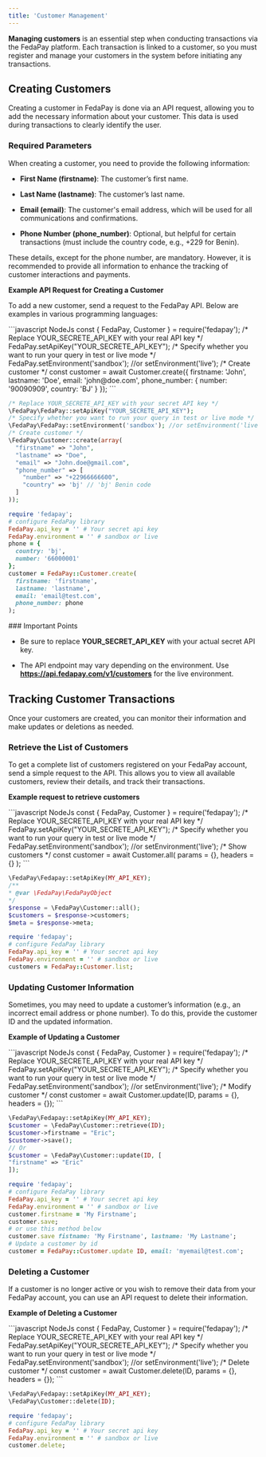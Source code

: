 ```yaml
---
title: 'Customer Management'
---
```


**Managing customers** is an essential step when conducting transactions via the FedaPay platform. Each transaction is linked to a customer, so you must register and manage your customers in the system before initiating any transactions.

## Creating Customers

Creating a customer in FedaPay is done via an API request, allowing you to add the necessary information about your customer. This data is used during transactions to clearly identify the user.

### Required Parameters

When creating a customer, you need to provide the following information:

* **First Name (firstname)**: The customer’s first name.

* **Last Name (lastname)**: The customer’s last name.

* **Email (email)**: The customer's email address, which will be used for all communications and confirmations.

* **Phone Number (phone\_number)**: Optional, but helpful for certain transactions (must include the country code, e.g., +229 for Benin).

These details, except for the phone number, are mandatory. However, it is recommended to provide all information to enhance the tracking of customer interactions and payments.

**Example API Request for Creating a Customer**

To add a new customer, send a request to the FedaPay API. Below are examples in various programming languages:

<CodeGroup>
  ```javascript NodeJs
  const { FedaPay, Customer } = require('fedapay');
  /* Replace YOUR_SECRETE_API_KEY with your real API key */
  FedaPay.setApiKey("YOUR_SECRETE_API_KEY");
  /* Specify whether you want to run your query in test or live mode */
  FedaPay.setEnvironment('sandbox'); //or setEnvironment('live');
  /* Create customer */
  const customer = await Customer.create({
    firstname: 'John',
    lastname: 'Doe',
    email: 'john@doe.com',
    phone_number: {
      number: '90090909',
      country: 'BJ'
    }
  });
  ```

  ```Php PHP
  /* Replace YOUR_SECRETE_API_KEY with your secret API key */
  \FedaPay\FedaPay::setApiKey("YOUR_SECRETE_API_KEY");
  /* Specify whether you want to run your query in test or live mode */
  \FedaPay\FedaPay::setEnvironment('sandbox'); //or setEnvironment('live');
  /* Create customer */
  \FedaPay\Customer::create(array(
    "firstname" => "John",
    "lastname" => "Doe",
    "email" => "John.doe@gmail.com",
    "phone_number" => [
      "number" => "+22966666600",
      "country" => 'bj' // 'bj' Benin code
    ]
  ));
  ```

  ```ruby Ruby
  require 'fedapay';
  # configure FedaPay library
  FedaPay.api_key = '' # Your secret api key
  FedaPay.environment = '' # sandbox or live
  phone = {
    country: 'bj',
    number: '66000001'
  };
  customer = FedaPay::Customer.create(
    firstname: 'firstname',
    lastname: 'lastname',
    email: 'email@test.com',
    phone_number: phone
  );
  ```
</CodeGroup>

<Tip>
  ### Important Points

  * Be sure to replace **YOUR\_SECRET\_API\_KEY** with your actual secret API key.

  * The API endpoint may vary depending on the environment. Use **https://api.fedapay.com/v1/customers** for the live environment.
</Tip>

## Tracking Customer Transactions

Once your customers are created, you can monitor their information and make updates or deletions as needed.

### Retrieve the List of Customers

To get a complete list of customers registered on your FedaPay account, send a simple request to the API. This allows you to view all available customers, review their details, and track their transactions.

**Example request to retrieve customers**

<CodeGroup>
  ```javascript NodeJs
  const { FedaPay, Customer } = require('fedapay');
  /* Replace YOUR_SECRETE_API_KEY with your real API key */
  FedaPay.setApiKey("YOUR_SECRETE_API_KEY");
  /* Specify whether you want to run your query in test or live mode */
  FedaPay.setEnvironment('sandbox'); //or setEnvironment('live');
  /* Show customers */
  const customer = await Customer.all( params = {}, headers = {} );
  ```

  ```php PHP
  \FedaPay\Fedapay::setApiKey(MY_API_KEY);
  /**
  * @var \FedaPay\FedaPayObject
  */
  $response = \FedaPay\Customer::all();
  $customers = $response->customers;
  $meta = $response->meta;
  ```

  ```ruby Ruby
  require 'fedapay';
  # configure FedaPay library
  FedaPay.api_key = '' # Your secret api key
  FedaPay.environment = '' # sandbox or live
  customers = FedaPay::Customer.list;
  ```
</CodeGroup>

### Updating Customer Information

Sometimes, you may need to update a customer’s information (e.g., an incorrect email address or phone number). To do this, provide the customer ID and the updated information.

**Example of Updating a Customer**

<CodeGroup>
  ```javascript NodeJs
  const { FedaPay, Customer } = require('fedapay');
  /* Replace YOUR_SECRETE_API_KEY with your real API key */
  FedaPay.setApiKey("YOUR_SECRETE_API_KEY");
  /* Specify whether you want to run your query in test or live mode */
  FedaPay.setEnvironment('sandbox'); //or setEnvironment('live');
  /* Modify customer */
  const customer = await Customer.update(ID, params = {}, headers = {});
  ```

  ```php PHP
  \FedaPay\Fedapay::setApiKey(MY_API_KEY);
  $customer = \FedaPay\Customer::retrieve(ID);
  $customer->firstname = "Eric";
  $customer->save();
  // Or
  $customer = \FedaPay\Customer::update(ID, [
  "firstname" => "Eric"
  ]);
  ```

  ```ruby Ruby
  require 'fedapay';
  # configure FedaPay library
  FedaPay.api_key = '' # Your secret api key
  FedaPay.environment = '' # sandbox or live
  customer.firstname = 'My Firstname';
  customer.save;
  # or use this method below
  customer.save fistname: 'My Firstname', lastname: 'My Lastname';
  # Update a customer by id
  customer = FedaPay::Customer.update ID, email: 'myemail@test.com';
  ```
</CodeGroup>

### Deleting a Customer

If a customer is no longer active or you wish to remove their data from your FedaPay account, you can use an API request to delete their information.

**Example of Deleting a Customer**

<CodeGroup>
  ```javascript NodeJs
  const { FedaPay, Customer } = require('fedapay');
  /* Replace YOUR_SECRETE_API_KEY with your real API key */
  FedaPay.setApiKey("YOUR_SECRETE_API_KEY");
  /* Specify whether you want to run your query in test or live mode */
  FedaPay.setEnvironment('sandbox'); //or setEnvironment('live');
  /* Delete customer */
  const customer = await Customer.delete(ID, params = {}, headers = {});
  ```

  ```php PHP
  \FedaPay\Fedapay::setApiKey(MY_API_KEY);
  \FedaPay\Customer::delete(ID);
  ```

  ```ruby Ruby
  require 'fedapay';
  # configure FedaPay library
  FedaPay.api_key = '' # Your secret api key
  FedaPay.environment = '' # sandbox or live
  customer.delete;
  ```
</CodeGroup>